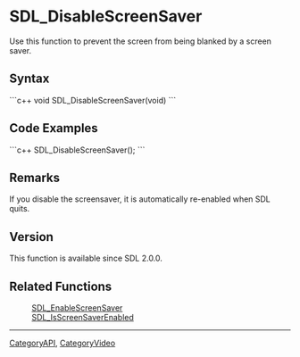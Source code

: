 <!-- pragma section-numbers off -->
<!-- pragma disable-camelcase -->

= SDL_DisableScreenSaver =
Use this function to prevent the screen from being blanked by a screen saver.


== Syntax ==
```c++
void SDL_DisableScreenSaver(void)
```

== Code Examples ==
```c++
SDL_DisableScreenSaver();
```

== Remarks ==
If you disable the screensaver, it is automatically re-enabled when SDL quits.

== Version ==
This function is available since SDL 2.0.0.

== Related Functions ==
:[[SDL_EnableScreenSaver]]
:[[SDL_IsScreenSaverEnabled]]

----
[[CategoryAPI]], [[CategoryVideo]]
